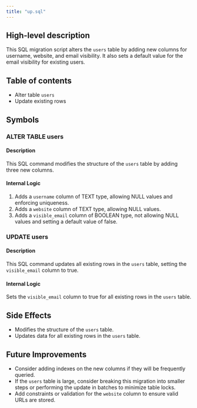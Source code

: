 ```yaml
---
title: "up.sql"
---
```


## High-level description
This SQL migration script alters the `users` table by adding new columns for username, website, and email visibility. It also sets a default value for the email visibility for existing users.

## Table of contents
- Alter table `users`
- Update existing rows

## Symbols

### ALTER TABLE users
#### Description
This SQL command modifies the structure of the `users` table by adding three new columns.

#### Internal Logic
1. Adds a `username` column of TEXT type, allowing NULL values and enforcing uniqueness.
2. Adds a `website` column of TEXT type, allowing NULL values.
3. Adds a `visible_email` column of BOOLEAN type, not allowing NULL values and setting a default value of false.

### UPDATE users
#### Description
This SQL command updates all existing rows in the `users` table, setting the `visible_email` column to true.

#### Internal Logic
Sets the `visible_email` column to true for all existing rows in the `users` table.

## Side Effects
- Modifies the structure of the `users` table.
- Updates data for all existing rows in the `users` table.

## Future Improvements
- Consider adding indexes on the new columns if they will be frequently queried.
- If the `users` table is large, consider breaking this migration into smaller steps or performing the update in batches to minimize table locks.
- Add constraints or validation for the `website` column to ensure valid URLs are stored.